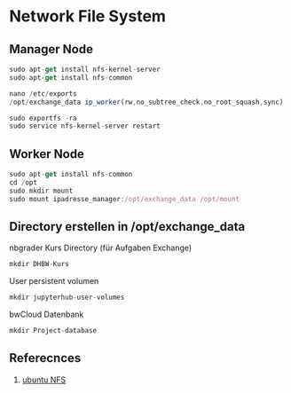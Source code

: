 # Network File System

## Manager Node

``` js copy
sudo apt-get install nfs-kernel-server 
sudo apt-get install nfs-common

nano /etc/exports
/opt/exchange_data ip_worker(rw,no_subtree_check,no_root_squash,sync)

sudo exportfs -ra 
sudo service nfs-kernel-server restart
```

## Worker Node
``` js copy
sudo apt-get install nfs-common
cd /opt
sudo mkdir mount
sudo mount ipadresse_manager:/opt/exchange_data /opt/mount 
```

## Directory erstellen in /opt/exchange_data

nbgrader Kurs Directory (für Aufgaben Exchange)
``` js copy
mkdir DHBW-Kurs
```

User persistent volumen
``` js copy
mkdir jupyterhub-user-volumes
```

bwCloud Datenbank
``` js copy
mkdir Project-database
```

## Referecnces

1. [ubuntu NFS](https://wiki.ubuntuusers.de/NFS/)